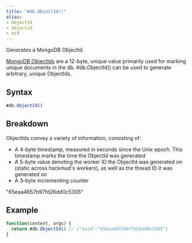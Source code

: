 ```yaml
---
title: "#db.ObjectId()"
alias:
- ObjectId
- objectid
- oid
---
```


Generates a MongoDB ObjectId.

[MongoDB ObjectIds](https://www.mongodb.com/docs/manual/reference/method/ObjectId/) are a 12-byte, unique value primarily used for marking unique documents in the db. #db.ObjectId() can be used to generate arbitrary, unique ObjectIds.

## Syntax

```js
#db.ObjectId()
```

## Breakdown

ObjectIds convey a variety of information, consisting of:

- A <span class="color-tag" data-tag="D">4-byte timestamp</span>, measured in seconds since the Unix epoch. This timestamp marks the time the ObjectId was generated
- A 5-byte value denoting the <span class="color-tag" data-tag="L">worker ID</span> the ObjectId was generated on (static across hackmud's workers), as well as the <span class="color-tag" data-tag="J">thread ID</span> it was generated on
- A <span class="color-tag" data-tag="V">3-byte incrementing counter</span>

"<span class="color-tag" data-tag="D">65eaa465</span><span class="color-tag" data-tag="L">7b97fd</span><span class="color-tag" data-tag="J">26dd</span><span class="color-tag" data-tag="V">0c5305</span>"

## Example

```js
function(context, args) {
  return #db.ObjectId() // {"$oid":"65eaa4657b97fd26dd0c5305"}
}
```
